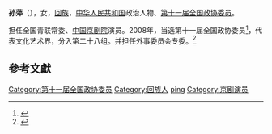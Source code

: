 '''孙萍'''（{{bd|1961年||}}），女，[[回族|回族]]，[[中华人民共和国|中华人民共和国]]政治人物、[[第十一届全国政协委员|第十一届全国政协委员]]。

担任全国青联常委、[[中国京剧院|中国京剧院]]演员。2008年，当选第十一届全国政协委员<ref>{{cite news|title=第十一届全国政协委员名单|url=http://www.indaa.com.cn/zt/2009qglh/zxzs/200903/t20090303_127573.html|accessdate=2013-04-09|newspaper=新华社北京1月25日电 中国人民政治协商会议第十一届全国委员会委员名单(共2237人，2008年1月25日政协第十届全国委员会常务委员会第二十次会议通过)|date=2008年1月25日|deadurl=yes|archiveurl=https://web.archive.org/web/20130928014403/http://www.indaa.com.cn/zt/2009qglh/zxzs/200903/t20090303_127573.html|archivedate=2013年9月28日}}</ref>，代表文化艺术界，分入第二十八组。并担任外事委员会专委。<ref>{{cite news|title=全国政协信息-孙萍|url=http://www.cppcc.gov.cn/CMS/wylibary/showJcwyxtInfoWylibary.action?tabJcwyxt.guid=11W0008840&wytype=wjwy|accessdate=2013-04-11|newspaper=全国政协委员会|archive-date=2019-05-20|archive-url=https://web.archive.org/web/20190520024134/http://www.cppcc.gov.cn/CMS/wylibary/showJcwyxtInfoWylibary.action?tabJcwyxt.guid=11W0008840&wytype=wjwy}}</ref>

==參考文獻==
{{reflist}}
{{中国政治人物小作品}}

[[Category:第十一届全国政协委员|Category:第十一届全国政协委员]]
[[Category:回族人|Category:回族人]]
[[Category:孙姓|ping]]
[[Category:京剧演员|Category:京剧演员]]